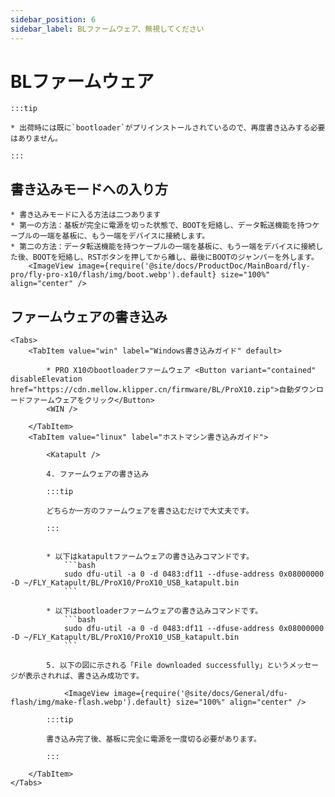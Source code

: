 ```yaml
---
sidebar_position: 6
sidebar_label: BLファームウェア、無視してください
---
```







# BLファームウェア

    :::tip

    * 出荷時には既に`bootloader`がプリインストールされているので、再度書き込みする必要はありません。

    :::

## 書き込みモードへの入り方


    * 書き込みモードに入る方法は二つあります
    * 第一の方法：基板が完全に電源を切った状態で、BOOTを短絡し、データ転送機能を持つケーブルの一端を基板に、もう一端をデバイスに接続します。
    * 第二の方法：データ転送機能を持つケーブルの一端を基板に、もう一端をデバイスに接続した後、BOOTを短絡し、RSTボタンを押してから離し、最後にBOOTのジャンパーを外します。
        <ImageView image={require('@site/docs/ProductDoc/MainBoard/fly-pro/fly-pro-x10/flash/img/boot.webp').default} size="100%" align="center" />

## ファームウェアの書き込み
    <Tabs>
        <TabItem value="win" label="Windows書き込みガイド" default>

            * PRO X10のbootloaderファームウェア <Button variant="contained" disableElevation href="https://cdn.mellow.klipper.cn/firmware/BL/ProX10.zip">自動ダウンロードファームウェアをクリック</Button>
            <WIN />
            
        </TabItem>
        <TabItem value="linux" label="ホストマシン書き込みガイド">
            
            <Katapult />

            4. ファームウェアの書き込み

            :::tip

            どちらか一方のファームウェアを書き込むだけで大丈夫です。

            :::


            * 以下はkatapultファームウェアの書き込みコマンドです。
                ```bash
                sudo dfu-util -a 0 -d 0483:df11 --dfuse-address 0x08000000 -D ~/FLY_Katapult/BL/ProX10/ProX10_USB_katapult.bin
                ```

            * 以下はbootloaderファームウェアの書き込みコマンドです。
                ```bash
                sudo dfu-util -a 0 -d 0483:df11 --dfuse-address 0x08000000 -D ~/FLY_Katapult/BL/ProX10/ProX10_USB_katapult.bin
                ```

            5. 以下の図に示される「File downloaded successfully」というメッセージが表示されれば、書き込み成功です。

                <ImageView image={require('@site/docs/General/dfu-flash/img/make-flash.webp').default} size="100%" align="center" />

            :::tip

            書き込み完了後、基板に完全に電源を一度切る必要があります。

            :::

        </TabItem>
    </Tabs>